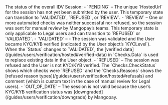 <ResponseField name="Status" type="string" >    
The status of the overall IDV Session:
- `PENDING` – The unique `HostedUrl` for the session has not yet been submitted by the user. This temporary state can transition to `VALIDATED`, `REFUSED`, or `REVIEW`.
- `REVIEW` – One or more automated checks was neither successful nor refused, so the session was sent for manual review by Mangopay’s teams. This temporary state is only applicable to Legal users and can transition to `REFUSED` or `VALIDATED`.
- `VALIDATED` – - The session was validated and the User became KYC/KYB verified (indicated by the User object’s `KYCLevel`). When the `Status` changes to `VALIDATED`, the [verified data](/guides/users/verification/hosted#verified-data) in `Checks.Data` is used to replace existing data in the User object.
- `REFUSED` – The session was refused and the User is not KYC/KYB verified. The `Checks.CheckStatus` shows which checks were `REFUSED` and the `Checks.Reasons` shows the [refused reason types](/guides/users/verification/hosted#refusals) and comment (which is custom text in the case of manual review for Legal users).
- `OUT_OF_DATE` – The session is not valid because the user’s KYC/KYB verification status was [downgraded](/guides/users/verification/downgrade) by Mangopay.
</ResponseField>